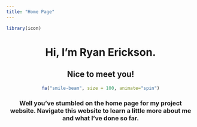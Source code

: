 ---
title: "Home Page"
---
```{r, echo = FALSE}
library(icon)
```
<center>

# Hi, I'm Ryan Erickson.
## Nice to meet you!

```{r, echo=FALSE}
fa("smile-beam", size = 100, animate="spin")
```

### Well you've stumbled on the home page for my project website. Navigate this website to learn a little more about me and what I've done so far.

</center>
